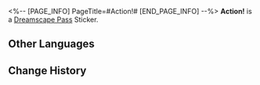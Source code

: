 <%-- [PAGE_INFO]
PageTitle=#Action!#
[END_PAGE_INFO] --%>
{{Stub|Location information}}
{{Item Infobox
|id          = 223903
|image       = Dreamscape Pass Sticker Action!.png{{subst:void|<!--$UPLOAD:<<SpriteOutput/TravelBrochure/StickFigures/223903.png>-<Dreamscape Pass Sticker Action!.png>-<Item Icons>>-->}}
|type        = Dreamscape Pass Sticker
|type2       = It Was the Best of Times Stickers
|invCategory = 
|rarity      = 4
|effect      = 
|description = Digital stickers that can be used to decorate the pages of the Dreamtour Handbook. They come in many different styles.
|source1     = [[Unlocked by Default]]
}}
{{Description|Everyone's seen it, but few actually know what this thing is called... Remember, it's a "slate."}}
'''Action!''' is a [[Dreamscape Pass]] Sticker.

==Other Languages==
{{Other Languages
|en   = Action!
|zhs  = 开拍！
|zht  = 開拍！
|ja   = よーい！アクション！
|ko   = 액션!
|es   = ¡Acción!
|fr   = Action&nbsp;!
|ru   = Камера, мотор!
|th   = แอ็กชัน!
|vi   = Action!
|de   = Action!
|id   = Action!
|pt   = Ação!
}}

==Change History==
{{Change History|2.2}}